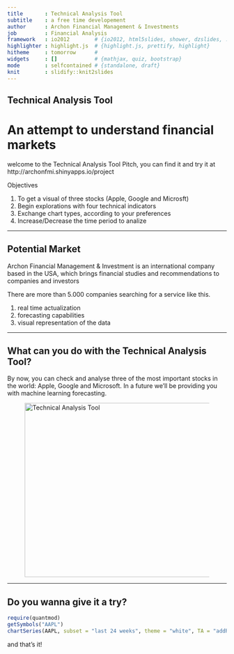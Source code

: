 ```yaml
---
title       : Technical Analysis Tool
subtitle    : a free time developement
author      : Archon Financial Management & Investments
job         : Financial Analysis
framework   : io2012        # {io2012, html5slides, shower, dzslides, ...}
highlighter : highlight.js  # {highlight.js, prettify, highlight}
hitheme     : tomorrow      # 
widgets     : []            # {mathjax, quiz, bootstrap}
mode        : selfcontained # {standalone, draft}
knit        : slidify::knit2slides
---
```


## Technical Analysis Tool

# An attempt to understand financial markets

welcome to the Technical Analysis Tool Pitch, you can find it and try it at
http://archonfmi.shinyapps.io/project

Objectives

1. To get a visual of three stocks (Apple, Google and Microsft)
2. Begin explorations with four technical indicators
3. Exchange chart types, according to your preferences
4. Increase/Decrease the time period to analize 

---  

## Potential Market

Archon Financial Management & Investment is an international company based in the USA, which brings financial studies and recommendations to companies and investors

There are more than 5.000 companies searching for a service like this.

1. real time actualization
2. forecasting capabilities
3. visual representation of the data

---

## What can you do with the Technical Analysis Tool?

By now, you can check and analyse three of the most important stocks in the world: Apple, Google and Microsoft. In a future we'll be providing you with machine learning forecasting.

<figure>
  <img src="TAT.jpg" alt="Technical Analysis Tool" width="900" height="400">
</figure>

---

## Do you wanna give it a try? 

```r
require(quantmod)
getSymbols("AAPL")
chartSeries(AAPL, subset = "last 24 weeks", theme = "white", TA = "addRSI();addMACD();addBBands()") 
```

and that's it!



